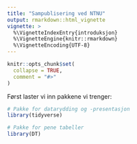 ```yaml
---
title: "Sampublisering ved NTNU"
output: rmarkdown::html_vignette
vignette: >
  %\VignetteIndexEntry{introduksjon}
  %\VignetteEngine{knitr::rmarkdown}
  %\VignetteEncoding{UTF-8}
---
```


```r
knitr::opts_chunk$set(
  collapse = TRUE,
  comment = "#>"
)
```

Først laster vi inn pakkene vi trenger:

```r
# Pakke for datarydding og -presentasjon
library(tidyverse)

# Pakke for pene tabeller
library(DT)
```


